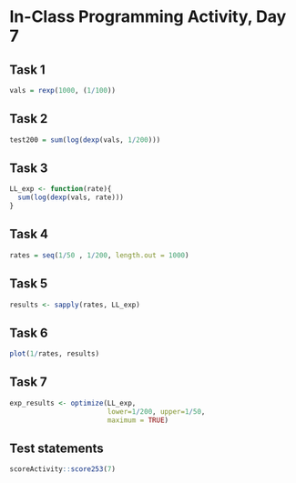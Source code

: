 # In-Class Programming Activity, Day 7

## Task 1 

```r
vals = rexp(1000, (1/100))
```

## Task 2 
```r
test200 = sum(log(dexp(vals, 1/200)))
```

## Task 3 
```r
LL_exp <- function(rate){
  sum(log(dexp(vals, rate)))
}
```

## Task 4 
```r
rates = seq(1/50 , 1/200, length.out = 1000)
```

## Task 5 
```r
results <- sapply(rates, LL_exp)
```

## Task 6 

```r
plot(1/rates, results)
```

## Task 7 

```r
exp_results <- optimize(LL_exp, 
                        lower=1/200, upper=1/50,
                        maximum = TRUE)

```


## Test statements

```r
scoreActivity::score253(7)
```